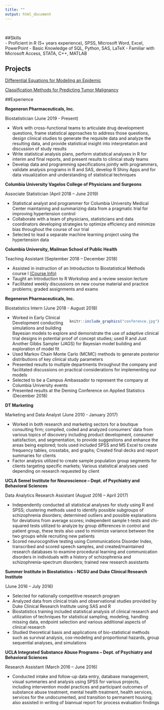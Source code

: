 ```yaml
---
title: ""
output: html_document
---
```

<br>

##Skills	
-	Proficient in R (5+ years experience), SPSS, Microsoft Word, Excel, PowerPoint
-	Basic Knowledge of SQL, Python, SAS, LaTeX
- Familiar with Microsoft Access, STATA, C++, MATLAB

## Projects
<a href="Epidemic.pdf">Differential Equations for Modeling an Epidemic</a>

<a href="Classification Methods for Predicting Tumor Malignancy.pdf">Classification Methods for Predicting Tumor Malignancy</a>

##Experience

__Regeneron Pharmaceuticals, Inc.__ 

Biostatistician (June 2019 - Present)

- Work with cross-functional teams to articulate drug development questions, frame statistical approaches to address those questions, design clinical studies to generate the requisite data and analyze the resulting data, and provide statistical insight into interpretation and discussion of study results
- Write statistical analysis plans, perform statistical analyses in R for interim and final reports, and present results to clinical study teams 
- Develop data and programming specifications jointly with programmers, validate analysis programs in R and SAS, develop R Shiny Apps and for data visualization and understanding of statistical techniques


__Columbia University Vagelos College of Physicians and Surgeons__

Associate Statistician (April 2018 – June 2019)

- Statistical analyst and programmer for Columbia University Medical Center maintaining and summarizing data from a pragmatic trial for improving hypertension control
- Collaborate with a team of physicians, statisticians and data coordinators developing strategies to optimize efficiency and minimize bias throughout the course of our trial
- Selected to lead a separate machine learning project using the hypertension data 


__Columbia University, Mailman School of Public Health__

Teaching Assistant (September 2018 – December 2018)

- Assisted in instruction of an Introduction to Biostatistical Methods course I <a href="course_info.html"> (Course Info)</a>
- Taught an Introduction to R Workshop and a review session lecture
- Facilitated weekly discussions on new course material and practice problems; graded assignments and exams


__Regeneron Pharmaceuticals, Inc.__ 

Biostatistics Intern (June 2018 - August 2018)

<div style= "float:right;position:relative; top: 0px; right:0px;">
```r
knitr::include_graphics("conference.jpg")
```

</div>

- Worked in Early Clinical Development conducting simulations and building Bayesian models to explore and demonstrate the use of adaptive clinical trial designs in potential proof of concept studies; used R and Just Another Gibbs Sampler (JAGS) for Bayesian model building and exploration of model fit
- Used Markov Chain Monte Carlo (MCMC) methods to generate posterior distributions of key clinical study parameters
- Presented results to multiple departments throughout the company and facilitated discussions on practical considerations for implementing our models
- Selected to be a Campus Ambassador to represent the company at Columbia University events
- Presented results at the Deming Conference on Applied Statistics (December 2018) 


 
__DT Marketing__

Marketing and Data Analyst (June 2010 - January 2017)

-	Worked in both research and marketing sectors for a boutique consulting firm; compiled, coded and analyzed consumers’ data from various topics of discovery including product development, consumer satisfaction, and segmentation, to provide suggestions and enhance the areas being explored; tools used included SPSS and MS Excel to create frequency tables, crosstabs, and graphs; Created final decks and report summaries for clients
-	Factor analysis utilized to create sample population group segments for clients targeting specific markets; Various statistical analyses used depending on research requested by client
 
__UCLA Semel Institute for Neuroscience – Dept. of Psychiatry and Behavioral Sciences__

Data Analytics Research Assistant (August 2016 – April 2017)

-	Independently conducted all statistical analyses for study using R and SPSS; clustering methods used to identify possible subgroups of schizophrenia disorders; determined outliers and possible explanations for deviations from average scores; independent sample t-tests and chi-squared tests utilized to analyze by group differences in control and patient group, these tests also used to minimize variance between the two groups while recruiting new patients
-	Scored neurocognitive testing using Communications Disorder Index, transcribed and scored speech samples, and created/maintained research databases to examine procedural learning and communication disorders in individuals with a history of schizophrenia and schizophrenia-spectrum disorders; trained new research assistants


__Summer Institute in Biostatistics – NCSU and Duke Clinical Research Institute__  

(June 2016 – July 2016)


-	Selected for nationally competitive research program
-	Analyzed data from clinical trials and observational studies provided by Duke Clinical Research Institute using SAS and R
-	Biostatistics training included statistical analysis of clinical research and utilization of techniques for statistical sampling, modeling, handling missing data, endpoint selection and various additional aspects of clinical research
-	Studied theoretical basis and applications of bio-statistical methods such as survival analysis, cox-modeling and proportional hazards, group sequential analyses, and simulations


__UCLA Integrated Substance Abuse Programs – Dept. of Psychiatry and Behavioral Sciences__

Research Assistant (March 2016 – June 2016)

-	Conducted intake and follow-up data entry, database management, visual summaries and analysis using SPSS for various projects, including intervention model practices and participant outcomes of substance abuse treatment, mental health treatment, health services, services for the undocumented, and transition to permanent housing; also assisted in writing of biannual report for process evaluation findings

